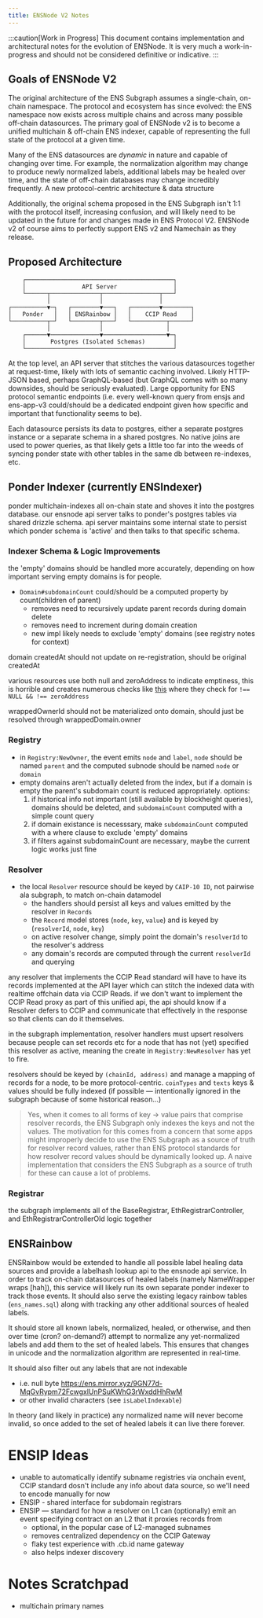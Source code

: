 ```yaml
---
title: ENSNode V2 Notes
---
```


:::caution[Work in Progress]
This document contains implementation and architectural notes for the evolution of ENSNode. It is very much a work-in-progress and should not be considered definitive or indicative.
:::

## Goals of ENSNode V2

The original architecture of the ENS Subgraph assumes a single-chain, on-chain namespace. The protocol and ecosystem has since evolved: the ENS namespace now exists across multiple chains and across many possible off-chain datasources. The primary goal of ENSNode v2 is to become a unified multichain & off-chain ENS indexer, capable of representing the full state of the protocol at a given time.

Many of the ENS datasources are _dynamic_ in nature and capable of changing over time. For example, the normalization algorithm may change to produce newly normalized labels, additional labels may be healed over time, and the state of off-chain databases may change incredibly frequently. A new protocol-centric architecture & data structure

Additionally, the original schema proposed in the ENS Subgraph isn't 1:1 with the protocol itself, increasing confusion, and will likely need to be updated in the future for and changes made in ENS Protocol V2. ENSNode v2 of course aims to perfectly support ENS v2 and Namechain as they release.

## Proposed Architecture

```
    ┌──────────────────────────────────────────┐
    │                API Server                │
    └──────┬──────────────┬────────────────┬───┘
           │              │                │
┌──────────▼─┐   ┌────────▼───┐   ┌────────▼────────┐
│   Ponder   │   │ ENSRainbow │   │    CCIP Read    │
└──────────┬─┘   └────────┬───┘   └──────────┬──────┘
           │              │                  │
    ┌──────▼──────────────▼──────────────────▼─┐
    │       Postgres (Isolated Schemas)        │
    └──────────────────────────────────────────┘
```

At the top level, an API server that stitches the various datasources together at request-time, likely with lots of semantic caching involved. Likely HTTP-JSON based, perhaps GraphQL-based (but GraphQL comes with so many downsides, should be seriously evaluated). Large opportunity for ENS protocol semantic endpoints (i.e. every well-known query from ensjs and ens-app-v3 could/should be a dedicated endpoint given how specific and important that functionality seems to be).

Each datasource persists its data to postgres, either a separate postgres instance or a separate schema in a shared postgres. No native joins are used to power queries, as that likely gets a little too far into the weeds of syncing ponder state with other tables in the same db between re-indexes, etc.

## Ponder Indexer (currently ENSIndexer)

ponder multichain-indexes all on-chain state and shoves it into the postgres database. our ensnode api server talks to ponder's postgres tables via shared drizzle schema. api server maintains some internal state to persist which ponder schema is 'active' and then talks to that specific schema.

### Indexer Schema & Logic Improvements

the 'empty' domains should be handled more accurately, depending on how important serving empty domains is for people.

- `Domain#subdomainCount` could/should be a computed property by count(children of parent)
  - removes need to recursively update parent records during domain delete
  - removes need to increment during domain creation
  - new impl likely needs to exclude 'empty' domains (see registry notes for context)

domain createdAt should not update on re-registration, should be original createdAt

various resources use both null and zeroAddress to indicate emptiness, this is horrible and creates numerous checks like [this](https://github.com/ensdomains/ensjs/blob/17ab314/packages/ensjs/src/functions/subgraph/getNamesForAddress.ts#L255) where they check for `!== NULL && !== zeroAddress`

wrappedOwnerId should not be materialized onto domain, should just be resolved through wrappedDomain.owner

### Registry

- in `Registry:NewOwner`, the event emits `node` and `label`, `node` should be named `parent` and the computed subnode should be named `node` or `domain`
- empty domains aren't actually deleted from the index, but if a domain is empty the parent's subdomain count is reduced appropriately. options:
  1. if historical info not important (still available by blockheight queries), domains should be deleted, and `subdomainCount` computed with a simple count query
  2. if domain existance is necesssary, make `subdomainCount` computed with a where clause to exclude 'empty' domains
  3. if filters against subdomainCount are necessary, maybe the current logic works just fine


### Resolver

- the local `Resolver` resource should be keyed by `CAIP-10 ID`, not pairwise ala subgraph, to match on-chain datamodel
  - the handlers should persist all keys and values emitted by the resolver in `Records`
  - the `Record` model stores (`node`, `key`, `value`) and is keyed by (`resolverId`, `node`, `key`)
  - on active resolver change, simply point the domain's `resolverId` to the resolver's address
  - any domain's records are computed through the current `resolverId` and querying

any resolver that implements the CCIP Read standard will have to have its records implemented at the API layer which can stitch the indexed data with realtime offchain data via CCIP Reads. if we don't want to implement the CCIP Read proxy as part of this unified api, the api should know if a Resolver defers to CCIP and communicate that effectively in the response so that clients can do it themselves.

in the subgraph implementation, resolver handlers must upsert resolvers because people can set records etc for a node that has not (yet) specified this resolver as active, meaning the create in `Registry:NewResolver` has yet to fire.

resolvers should be keyed by `(chainId, address)` and manage a mapping of records for a node, to be more protocol-centric. `coinTypes` and `texts` keys & values should be fully indexed (if possible — intentionally ignored in the subgraph because of some historical reason...)

> Yes, when it comes to all forms of key -> value pairs that comprise resolver records, the ENS Subgraph only indexes the keys and not the values. The motivation for this comes from a concern that some apps might improperly decide to use the ENS Subgraph as a source of truth for resolver record values, rather than ENS protocol standards for how resolver record values should be dynamically looked up. A naive implementation that considers the ENS Subgraph as a source of truth for these can cause a lot of problems.

### Registrar

the subgraph implements all of the BaseRegistrar, EthRegistrarController, and EthRegistrarControllerOld logic together

## ENSRainbow

ENSRainbow would be extended to handle all possible label healing data sources and provide a labelhash lookup api to the ensnode api service. In order to track on-chain datasources of healed labels (namely NameWrapper wraps [hah]), this service will likely run its own separate ponder indexer to track those events. It should also serve the existing legacy rainbow tables (`ens_names.sql`) along with tracking any other additional sources of healed labels.

It should store all known labels, normalized, healed, or otherwise, and then over time (cron? on-demand?) attempt to normalize any yet-normalized labels and add them to the set of healed labels. This ensures that changes in unicode and the normalization algorithm are represented in real-time.

It should also filter out any labels that are not indexable
- i.e. null byte https://ens.mirror.xyz/9GN77d-MqGvRypm72FcwgxlUnPSuKWhG3rWxddHhRwM
- or other invalid characters (see `isLabelIndexable`)

In theory (and likely in practice) any normalized name will never become invalid, so once added to the set of healed labels it can live there forever.

# ENSIP Ideas

- unable to automatically identify subname registries via onchain event, CCIP standard dosn't include any info about data source, so we'll need to encode manually for now
- ENSIP - shared interface for subdomain registrars
- ENSIP — standard for how a resolver on L1 can (optionally) emit an event specifying contract on an L2 that it proxies records from
  - optional, in the popular case of L2-managed subnames
  - removes centralized dependency on the CCIP Gateway
  - flaky test experience with .cb.id name gateway
  - also helps indexer discovery

# Notes Scratchpad

- multichain primary names

